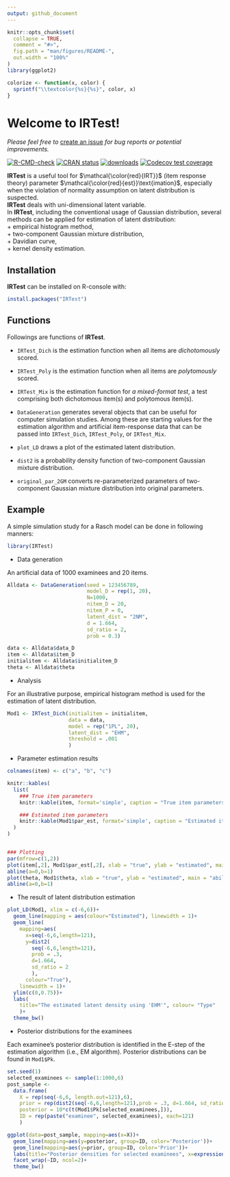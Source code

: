 ```yaml
---
output: github_document
---
```


<!-- README.md is generated from README.Rmd. Please edit that file -->

```r
knitr::opts_chunk$set(
  collapse = TRUE,
  comment = "#>",
  fig.path = "man/figures/README-",
  out.width = "100%" 
)
library(ggplot2)

colorize <- function(x, color) {
  sprintf("\\textcolor{%s}{%s}", color, x)
}
```

# Welcome to **IRTest**!

_Please feel free to_ [create an issue](https://github.com/SeewooLi/IRTest/issues) _for bug reports or potential improvements._

<!-- badges: start -->
[![R-CMD-check](https://github.com/SeewooLi/IRTest/actions/workflows/R-CMD-check.yaml/badge.svg)](https://github.com/SeewooLi/IRTest/actions/workflows/R-CMD-check.yaml)
[![CRAN status](https://www.r-pkg.org/badges/version-last-release/IRTest)](https://CRAN.R-project.org/package=IRTest)
[![downloads](https://cranlogs.r-pkg.org/badges/grand-total/IRTest)]()
[![Codecov test coverage](https://codecov.io/gh/SeewooLi/IRTest/tree/master/graph/badge.svg)](https://app.codecov.io/gh/SeewooLi/IRTest)
<!-- badges: end -->

**IRTest** is a useful tool for $\mathcal{\color{red}{IRT}}$ (item response theory) parameter $\mathcal{\color{red}{est}}\text{imation}$, especially when the violation of normality assumption on latent distribution is suspected. \
**IRTest** deals with uni-dimensional latent variable. \
In **IRTest**, including the conventional usage of Gaussian distribution, several methods can be applied for estimation of latent distribution: \
    + empirical histogram method, \
    + two-component Gaussian mixture distribution, \
    + Davidian curve, \
    + kernel density estimation.

## Installation

**IRTest** can be installed on R-console with:

``` r
install.packages("IRTest")
```

## Functions

Followings are functions of **IRTest**.

  + `IRTest_Dich` is the estimation function when all items are *dichotomously* scored.
  
  + `IRTest_Poly` is the estimation function when all items are *polytomously* scored.
  
  + `IRTest_Mix` is the estimation function for *a mixed-format test*, a test comprising both dichotomous item(s) and polytomous item(s).

  + `DataGeneration` generates several objects that can be useful for computer simulation studies. Among these are starting values for the estimation algorithm and artificial item-response data that can be passed into `IRTest_Dich`, `IRTest_Poly`, or `IRTest_Mix`.

  + `plot_LD` draws a plot of the estimated latent distribution.
  
  + `dist2` is a probability density function of two-component Gaussian mixture distribution.
  
  + `original_par_2GM` converts re-parameterized parameters of two-component Gaussian mixture distribution into original parameters.  

## Example

A simple simulation study for a Rasch model can be done in following manners:

```r
library(IRTest)
```

* Data generation

An artificial data of 1000 examinees and 20 items.

```r
Alldata <- DataGeneration(seed = 123456789,
                          model_D = rep(1, 20),
                          N=1000,
                          nitem_D = 20,
                          nitem_P = 0,
                          latent_dist = "2NM",
                          d = 1.664,
                          sd_ratio = 2,
                          prob = 0.3)

data <- Alldata$data_D
item <- Alldata$item_D
initialitem <- Alldata$initialitem_D
theta <- Alldata$theta
```

* Analysis 

For an illustrative purpose, empirical histogram method is used for the estimation of latent distribution.

```r
Mod1 <- IRTest_Dich(initialitem = initialitem,
                    data = data,
                    model = rep("1PL", 20),
                    latent_dist = "EHM",
                    threshold = .001
                    )
```

* Parameter estimation results

```r
colnames(item) <- c("a", "b", "c")

knitr::kables(
  list(
    ### True item parameters 
    knitr::kable(item, format='simple', caption = "True item parameters", digits = 2),

    ### Estimated item parameters
    knitr::kable(Mod1$par_est, format='simple', caption = "Estimated item parameters", digits = 2)
  )
)


### Plotting
par(mfrow=c(1,2))
plot(item[,2], Mod1$par_est[,2], xlab = "true", ylab = "estimated", main = "item parameters")
abline(a=0,b=1)
plot(theta, Mod1$theta, xlab = "true", ylab = "estimated", main = "ability parameters")
abline(a=0,b=1)
```

* The result of latent distribution estimation

```r
plot_LD(Mod1, xlim = c(-6,6))+
  geom_line(mapping = aes(colour="Estimated"), linewidth = 1)+
  geom_line(
    mapping=aes(
      x=seq(-6,6,length=121), 
      y=dist2(
        seq(-6,6,length=121),
        prob = .3, 
        d=1.664, 
        sd_ratio = 2
        ), 
      colour="True"),
    linewidth = 1)+
  ylim(c(0,0.75))+
  labs(
    title="The estimated latent density using 'EHM'", colour= "Type"
    )+
  theme_bw()
```

* Posterior distributions for the examinees

Each examinee's posterior distribution is identified in the E-step of the estimation algorithm (i.e., EM algorithm).
Posterior distributions can be found in `Mod1$Pk`.

```r
set.seed(1)
selected_examinees <- sample(1:1000,6)
post_sample <- 
  data.frame(
    X = rep(seq(-6,6, length.out=121),6), 
    prior = rep(dist2(seq(-6,6,length=121),prob = .3, d=1.664, sd_ratio = 2), 6),
    posterior = 10*c(t(Mod1$Pk[selected_examinees,])), 
    ID = rep(paste("examinee", selected_examinees), each=121)
    )

ggplot(data=post_sample, mapping=aes(x=X))+
  geom_line(mapping=aes(y=posterior, group=ID, color='Posterior'))+
  geom_line(mapping=aes(y=prior, group=ID, color='Prior'))+
  labs(title="Posterior densities for selected examinees", x=expression(theta), y='density')+
  facet_wrap(~ID, ncol=2)+
  theme_bw()
```
